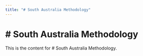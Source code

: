 ```yaml
---
title: "# South Australia Methodology"
---
```


# # South Australia Methodology

This is the content for # South Australia Methodology.